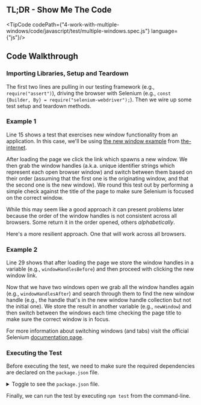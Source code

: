 
## TL;DR - Show Me The Code

<TipCode codePath={"4-work-with-multiple-windows/code/javascript/test/multiple-windows.spec.js"} language={"js"}/>

## Code Walkthrough

### Importing Libraries, Setup and Teardown

The first two lines are pulling in our testing framework (e.g., `require("assert")`), driving the
browser with Selenium (e.g., `const {Builder, By} = require("selenium-webdriver");`). Then we wire up
some test setup and teardown methods.

### Example 1

Line 15 shows a test that exercises new window functionality from an application. In this case, we'll be using
[the new window example](https://the-internet.herokuapp.com/windows) from [the-internet](https://github.com/saucelabs/the-internet).

After loading the page we click the link which spawns a new window. We then grab the window handles (a.k.a. unique
identifier strings which represent each open browser window) and switch between them based on their order (assuming
that the first one is the originating window, and that the second one is the new window). We round this test out by
performing a simple check against the title of the page to make sure Selenium is focused on the correct window.

While this may seem like a good approach it can present problems later because the order of the window handles is not
consistent across all browsers. Some return it in the order opened, others _alphabetically_.

Here's a more resilient approach. One that will work across all browsers.

### Example 2

Line 29 shows that after loading the page we store the window handles in a variable (e.g., `windowHandlesBefore`)
and then proceed with clicking the new window link.

Now that we have two windows open we grab all the window handles again (e.g., `windowHandlesAfter`) and search
through them to find the new window handle (e.g., the handle that's in the new window handle collection but not the
initial one). We store the result in another variable (e.g., `newWindow`) and then switch between the windows each
time checking the page title to make sure the correct window is in focus.

For more information about switching windows (and tabs) visit the official Selenium
[documentation page](https://www.selenium.dev/documentation/webdriver/interactions/windows/).


### Executing the Test

Before executing the test, we need to make sure the required dependencies are declared on the `package.json` file.

<details>
    <summary>Toggle to see the <code>package.json</code> file.</summary>
    <div>
        <TipCode codePath={"4-work-with-multiple-windows/code/javascript/package.json"} language={"json"}/>
    </div>
</details>

Finally, we can run the test by executing `npm test` from the command-line.